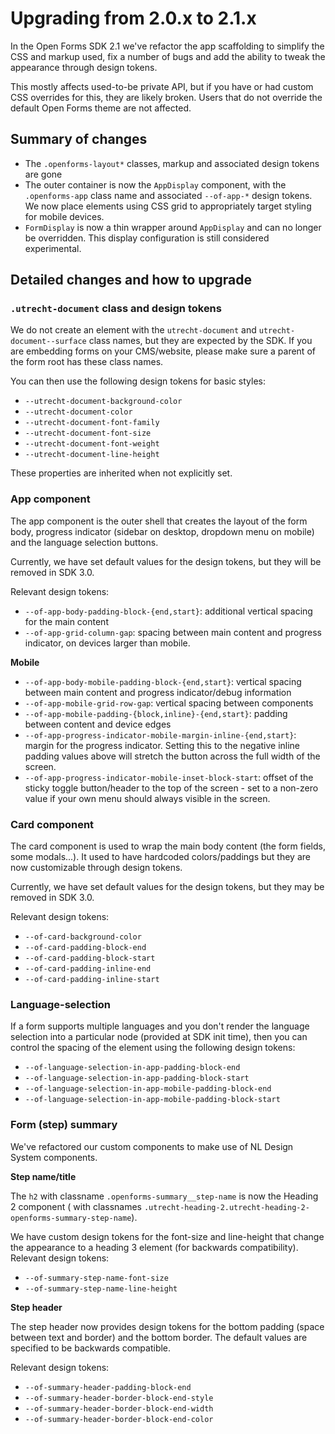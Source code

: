 
<Meta title="Developers / Upgrade notes / 2.1.0" />

# Upgrading from 2.0.x to 2.1.x

In the Open Forms SDK 2.1 we've refactor the app scaffolding to simplify the CSS and markup used,
fix a number of bugs and add the ability to tweak the appearance through design tokens.

This mostly affects used-to-be private API, but if you have or had custom CSS overrides for this,
they are likely broken. Users that do not override the default Open Forms theme are not affected.

## Summary of changes

- The `.openforms-layout*` classes, markup and associated design tokens are gone
- The outer container is now the `AppDisplay` component, with the `.openforms-app` class name and
  associated `--of-app-*` design tokens. We now place elements using CSS grid to appropriately
  target styling for mobile devices.
- `FormDisplay` is now a thin wrapper around `AppDisplay` and can no longer be overridden. This
  display configuration is still considered experimental.

## Detailed changes and how to upgrade

### `.utrecht-document` class and design tokens

We do not create an element with the `utrecht-document` and `utrecht-document--surface` class names,
but they are expected by the SDK. If you are embedding forms on your CMS/website, please make sure a
parent of the form root has these class names.

You can then use the following design tokens for basic styles:

- `--utrecht-document-background-color`
- `--utrecht-document-color`
- `--utrecht-document-font-family`
- `--utrecht-document-font-size`
- `--utrecht-document-font-weight`
- `--utrecht-document-line-height`

These properties are inherited when not explicitly set.

### App component

The app component is the outer shell that creates the layout of the form body, progress indicator
(sidebar on desktop, dropdown menu on mobile) and the language selection buttons.

Currently, we have set default values for the design tokens, but they will be removed in SDK 3.0.

Relevant design tokens:

- `--of-app-body-padding-block-{end,start}`: additional vertical spacing for the main content
- `--of-app-grid-column-gap`: spacing between main content and progress indicator, on devices larger
  than mobile.

**Mobile**

- `--of-app-body-mobile-padding-block-{end,start}`: vertical spacing between main content and
  progress indicator/debug information
- `--of-app-mobile-grid-row-gap`: vertical spacing between components
- `--of-app-mobile-padding-{block,inline}-{end,start}`: padding between content and device edges
- `--of-app-progress-indicator-mobile-margin-inline-{end,start}`: margin for the progress indicator.
  Setting this to the negative inline padding values above will stretch the button across the full
  width of the screen.
- `--of-app-progress-indicator-mobile-inset-block-start`: offset of the sticky toggle button/header
  to the top of the screen - set to a non-zero value if your own menu should always visible in the
  screen.

### Card component

The card component is used to wrap the main body content (the form fields, some modals...). It used
to have hardcoded colors/paddings but they are now customizable through design tokens.

Currently, we have set default values for the design tokens, but they may be removed in SDK 3.0.

Relevant design tokens:

- `--of-card-background-color`
- `--of-card-padding-block-end`
- `--of-card-padding-block-start`
- `--of-card-padding-inline-end`
- `--of-card-padding-inline-start`

### Language-selection

If a form supports multiple languages and you don't render the language selection into a particular
node (provided at SDK init time), then you can control the spacing of the element using the
following design tokens:

- `--of-language-selection-in-app-padding-block-end`
- `--of-language-selection-in-app-padding-block-start`
- `--of-language-selection-in-app-mobile-padding-block-end`
- `--of-language-selection-in-app-mobile-padding-block-start`

### Form (step) summary

We've refactored our custom components to make use of NL Design System components.

**Step name/title**

The `h2` with classname `.openforms-summary__step-name` is now the Heading 2 component ( with
classnames `.utrecht-heading-2.utrecht-heading-2-openforms-summary-step-name`).

We have custom design tokens for the font-size and line-height that change the appearance to a
heading 3 element (for backwards compatibility). Relevant design tokens:

- `--of-summary-step-name-font-size`
- `--of-summary-step-name-line-height`

**Step header**

The step header now provides design tokens for the bottom padding (space between text and border)
and the bottom border. The default values are specified to be backwards compatible.

Relevant design tokens:

- `--of-summary-header-padding-block-end`
- `--of-summary-header-border-block-end-style`
- `--of-summary-header-border-block-end-width`
- `--of-summary-header-border-block-end-color`
